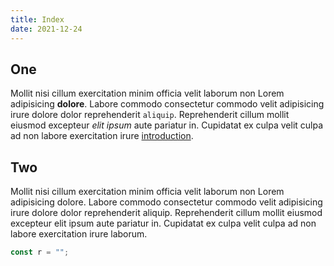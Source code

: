 ```yaml
---
title: Index
date: 2021-12-24
---
```


## One

Mollit nisi cillum exercitation minim officia velit laborum non Lorem
adipisicing **dolore**. Labore commodo consectetur commodo velit adipisicing irure
dolore dolor reprehenderit `aliquip`. Reprehenderit cillum mollit eiusmod
excepteur _elit ipsum_ aute pariatur in. Cupidatat ex culpa velit culpa ad non
labore exercitation irure [introduction](/introduction).

## Two

Mollit nisi cillum exercitation minim officia velit laborum non Lorem
adipisicing dolore. Labore commodo consectetur commodo velit adipisicing irure
dolore dolor reprehenderit aliquip. Reprehenderit cillum mollit eiusmod
excepteur elit ipsum aute pariatur in. Cupidatat ex culpa velit culpa ad non
labore exercitation irure laborum.

```ts
const r = "";
```
